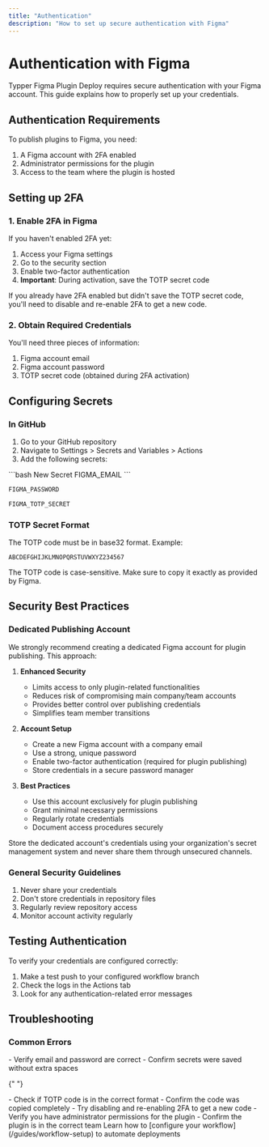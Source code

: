 ```yaml
---
title: "Authentication"
description: "How to set up secure authentication with Figma"
---
```


# Authentication with Figma

Typper Figma Plugin Deploy requires secure authentication with your Figma account. This guide explains how to properly set up your credentials.

## Authentication Requirements

To publish plugins to Figma, you need:

1. A Figma account with 2FA enabled
2. Administrator permissions for the plugin
3. Access to the team where the plugin is hosted

## Setting up 2FA

### 1. Enable 2FA in Figma

If you haven't enabled 2FA yet:

1. Access your Figma settings
2. Go to the security section
3. Enable two-factor authentication
4. **Important**: During activation, save the TOTP secret code

<Warning>
  If you already have 2FA enabled but didn't save the TOTP secret code, you'll
  need to disable and re-enable 2FA to get a new code.
</Warning>

### 2. Obtain Required Credentials

You'll need three pieces of information:

1. Figma account email
2. Figma account password
3. TOTP secret code (obtained during 2FA activation)

## Configuring Secrets

### In GitHub

1. Go to your GitHub repository
2. Navigate to Settings > Secrets and Variables > Actions
3. Add the following secrets:

<CodeGroup>
```bash New Secret
FIGMA_EMAIL
```

```bash New Secret
FIGMA_PASSWORD
```

```bash New Secret
FIGMA_TOTP_SECRET
```

</CodeGroup>

### TOTP Secret Format

The TOTP code must be in base32 format. Example:

```
ABCDEFGHIJKLMNOPQRSTUVWXYZ234567
```

<Note>
  The TOTP code is case-sensitive. Make sure to copy it exactly as provided by
  Figma.
</Note>

## Security Best Practices

### Dedicated Publishing Account

We strongly recommend creating a dedicated Figma account for plugin publishing. This approach:

1. **Enhanced Security**

   - Limits access to only plugin-related functionalities
   - Reduces risk of compromising main company/team accounts
   - Provides better control over publishing credentials
   - Simplifies team member transitions

2. **Account Setup**

   - Create a new Figma account with a company email
   - Use a strong, unique password
   - Enable two-factor authentication (required for plugin publishing)
   - Store credentials in a secure password manager

3. **Best Practices**
   - Use this account exclusively for plugin publishing
   - Grant minimal necessary permissions
   - Regularly rotate credentials
   - Document access procedures securely

<Warning>
  Store the dedicated account's credentials using your organization's secret
  management system and never share them through unsecured channels.
</Warning>

### General Security Guidelines

1. Never share your credentials
2. Don't store credentials in repository files
3. Regularly review repository access
4. Monitor account activity regularly

## Testing Authentication

To verify your credentials are configured correctly:

1. Make a test push to your configured workflow branch
2. Check the logs in the Actions tab
3. Look for any authentication-related error messages

## Troubleshooting

### Common Errors

<AccordionGroup>
  <Accordion title="Invalid Authentication Error">
    - Verify email and password are correct - Confirm secrets were saved without
    extra spaces
  </Accordion>

{" "}

<Accordion title="Invalid TOTP Error">
  - Check if TOTP code is in the correct format - Confirm the code was copied
  completely - Try disabling and re-enabling 2FA to get a new code
</Accordion>

  <Accordion title="Permission Error">
    - Verify you have administrator permissions for the plugin - Confirm the
    plugin is in the correct team
  </Accordion>
</AccordionGroup>

<Card title="Next Step" icon="arrow-right">
  Learn how to [configure your workflow](/guides/workflow-setup) to automate
  deployments
</Card>
